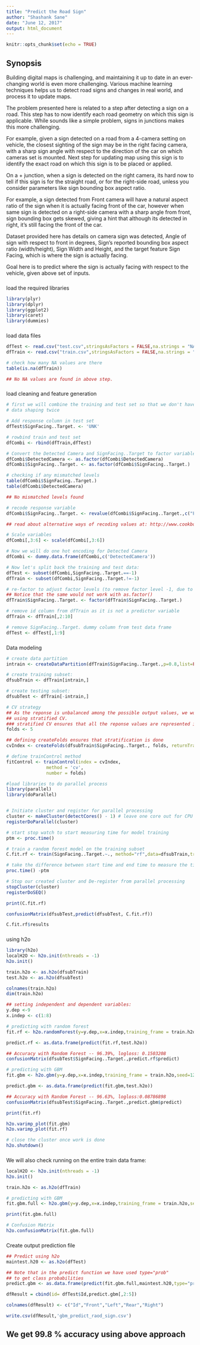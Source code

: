 ```yaml
---
title: "Predict the Road Sign"
author: "Shashank Sane"
date: "June 12, 2017"
output: html_document
---
```


```r
knitr::opts_chunk$set(echo = TRUE)
```

## Synopsis

Building digital maps is challenging, and maintaining it up to date in an ever-changing world is even more challenging. Various machine learning techniques helps us to detect road signs and changes in real world, and process it to update maps.

The problem presented here is related to a step after detecting a sign on a road. This step has to now identify each road geometry on which this sign is applicable. While sounds like a simple problem, signs in junctions makes this more challenging.

For example, given a sign detected on a road from a 4-camera setting on vehicle, the closest sighting of the sign may be in the right facing camera, with a sharp sign angle with respect to the direction of the car on which cameras set is mounted. Next step for updating map using this sign is to identify the exact road on which this sign is to be placed or applied.

On a + junction, when a sign is detected on the right camera, its hard now to tell if this sign is for the straight road, or for the right-side road, unless you consider parameters like sign bounding box aspect ratio.

For example, a sign detected from Front camera will have a natural aspect ratio of the sign when it is actually facing front of the car, however when same sign is detected on a right-side camera with a sharp angle from front, sign bounding box gets skewed, giving a hint that although its detected in right, it’s still facing the front of the car.

Dataset provided here has details on camera sign was detected, Angle of sign with respect to front in degrees, Sign's reported bounding box aspect ratio (width/height), Sign Width and Height, and the target feature Sign Facing, which is where the sign is actually facing.

Goal here is to predict where the sign is actually facing with respect to the vehicle, given above set of inputs.

###
load the required libraries
```r
library(plyr)
library(dplyr)
library(ggplot2)
library(caret)
library(dummies)
```

###
load data files
```r

dfTest <- read.csv("test.csv",stringsAsFactors = FALSE,na.strings = "NA")
dfTrain <- read.csv("train.csv",stringsAsFactors = FALSE,na.strings = "NA")

# check how many NA values are there
table(is.na(dfTrain))

## No NA values are found in above step.

```
###
load cleaning and feature generation
```r

# first we will combine the training and test set so that we don't have to perform
# data shaping twice

# Add response column in test set
dfTest$SignFacing..Target. <- 'UNK'

# rowbind train and test set
dfCombi <- rbind(dfTrain,dfTest)

# Convert the Detected Camera and SignFacing..Target to factor variable
dfCombi$DetectedCamera <- as.factor(dfCombi$DetectedCamera)
dfCombi$SignFacing..Target. <- as.factor(dfCombi$SignFacing..Target.)

# checking if any mismatched levels
table(dfCombi$SignFacing..Target.)
table(dfCombi$DetectedCamera)

## No mismatched levels found

# recode response variable
dfCombi$SignFacing..Target. <- revalue(dfCombi$SignFacing..Target.,c("Front"=1,"Left"=2,"Rear"=3,"Right"=4,"UNK"=-1)) 

## read about alternative ways of recoding values at: http://www.cookbook-r.com/Manipulating_data/Recoding_data/

# Scale variables
dfCombi[,3:6] <- scale(dfCombi[,3:6])

# Now we will do one hot encoding for Detected Camera
dfCombi <- dummy.data.frame(dfCombi,c('DetectedCamera'))

# Now let's split back the training and test data:
dfTest <- subset(dfCombi,SignFacing..Target.==-1)
dfTrain <- subset(dfCombi,SignFacing..Target.!=-1)

# re-factor to adjust factor levels (to remove factor level -1, due to dfCombi factor levels)
## Notice that the same would not work with as.factor()
dfTrain$SignFacing..Target. <- factor(dfTrain$SignFacing..Target.)

# remove id column from dfTrain as it is not a predictor variable
dfTrain <- dfTrain[,2:10]

# remove SignFacing..Target. dummy column from test data frame
dfTest <- dfTest[,1:9]

```

###
Data modeling
```r
# create data partition
intrain <- createDataPartition(dfTrain$SignFacing..Target.,p=0.8,list=FALSE)

# create training subset:
dfsubTrain <- dfTrain[intrain,]

# create testing subset:
dfsubTest <- dfTrain[-intrain,]

# CV strategy
## As the reponse is unbalanced among the possible output values, we would be 
## using stratified CV.
### stratified CV ensures that all the reponse values are represented in k foldes created.
folds <- 5

## defining createFolds ensures that stratification is done
cvIndex <- createFolds(dfsubTrain$SignFacing..Target., folds, returnTrain = T)

# define trainControl method
fitControl <- trainControl(index = cvIndex,
               method = 'cv', 
               number = folds)

#load libraries to do parallel process
library(parallel)
library(doParallel)


# Initiate cluster and register for parallel processing
cluster <- makeCluster(detectCores() - 1) # leave one core out for CPU
registerDoParallel(cluster)

# start stop watch to start measuring time for model training
ptm <- proc.time()

# train a random forest model on the training subset
C.fit.rf <- train(SignFacing..Target.~., method="rf",data=dfsubTrain,trControl = fitControl)

# take the difference between start time and end time to measure the time take for model training
proc.time() -ptm

# Stop our created cluster and De-register from parallel processing
stopCluster(cluster)
registerDoSEQ()

print(C.fit.rf)

confusionMatrix(dfsubTest,predict(dfsubTest, C.fit.rf))

C.fit.rf$results
```
###
using h2o
```r

library(h2o)
localH2O <- h2o.init(nthreads = -1)
h2o.init()

train.h2o <- as.h2o(dfsubTrain)
test.h2o <- as.h2o(dfsubTest)

colnames(train.h2o)
dim(train.h2o)

## setting independent and dependent variables:
y.dep <-9
x.indep <- c(1:8)

# predicting with random forest
fit.rf <- h2o.randomForest(y=y.dep,x=x.indep,training_frame = train.h2o,seed=1234)

predict.rf <- as.data.frame(predict(fit.rf,test.h2o))

## Accuracy with Random Forest -- 96.39%, logloss: 0.1503208
confusionMatrix(dfsubTest$SignFacing..Target.,predict.rf$predict)

# predicting with GBM
fit.gbm <- h2o.gbm(y=y.dep,x=x.indep,training_frame = train.h2o,seed=1234)

predict.gbm <- as.data.frame(predict(fit.gbm,test.h2o))

## Accuracy with Random Forest -- 96.63%, logloss:0.08786898
confusionMatrix(dfsubTest$SignFacing..Target.,predict.gbm$predict)

print(fit.rf)

h2o.varimp_plot(fit.gbm)
h2o.varimp_plot(fit.rf)

# close the cluster once work is done
h2o.shutdown()

```


###
We will also check running on the entire train data frame:
```r

localH2O <- h2o.init(nthreads = -1)
h2o.init()

train.h2o <- as.h2o(dfTrain)

# predicting with GBM
fit.gbm.full <- h2o.gbm(y=y.dep,x=x.indep,training_frame = train.h2o,seed=1234)

print(fit.gbm.full)

# Confusion Matrix
h2o.confusionMatrix(fit.gbm.full)

```

###
Create output prediction file
```r

## Predict using h2o
maintest.h20 <- as.h2o(dfTest)

## Note that in the predict function we have used type="prob"
## to get class probabilities
predict.gbm <- as.data.frame(predict(fit.gbm.full,maintest.h20,type="prob"))

dfResult = cbind(id= dfTest$Id,predict.gbm[,2:5])

colnames(dfResult) <- c("Id","Front","Left","Rear","Right")

write.csv(dfResult,'gbm_predict_raod_sign.csv')

```
## We get 99.8 % accuracy using above approach